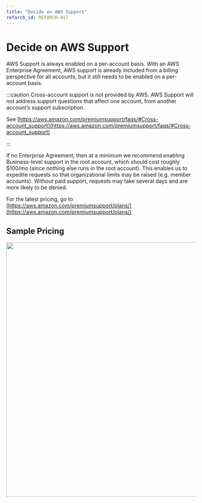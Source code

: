 ```yaml
---
title: "Decide on AWS Support"
refarch_id: REFARCH-417
---
```


# Decide on AWS Support

AWS Support is always enabled on a per-account basis. With an AWS Enterprise Agreement, AWS support is already included
from a billing perspective for all accounts, but it still needs to be enabled on a per-account basis.

:::caution Cross-account support is not provided by AWS. AWS Support will not address support questions that affect one
account, from another account’s support subscription.

See
[https://aws.amazon.com/premiumsupport/faqs/#Cross-account_support](https://aws.amazon.com/premiumsupport/faqs/#Cross-account_support)

:::

If no Enterprise Agreement, then at a minimum we recommend enabling Business-level support in the root account, which
should cost roughly $100/mo (since nothing else runs in the root account). This enables us to expedite requests so that
organizational limits may be raised (e.g. member accounts). Without paid support, requests may take several days and are
more likely to be denied.

For the latest pricing, go to
[https://aws.amazon.com/premiumsupport/plans/](https://aws.amazon.com/premiumsupport/plans/)

## Sample Pricing

<img src="/assets/refarch/image-20220713-003707.png" height="675" width="1672" />
<br />
